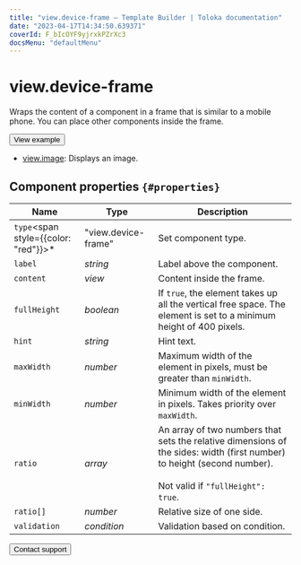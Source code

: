 ```yaml
---
title: "view.device-frame — Template Builder | Toloka documentation"
date: "2023-04-17T14:34:50.639371"
coverId: F_bIcOYF9yjrxkPZrXc3
docsMenu: "defaultMenu"
---
```


# view.device-frame

Wraps the content of a component in a frame that is similar to a mobile phone. You can place other components inside the frame.

<Button view="defaultInverse" size="l" type="link" url="https://ya.cc/t/7awTef7848KrmX">View example</Button>

<Cut title="Component used in the example">

- [view.image](/docs/template-builder/reference/view.image): Displays an image.

</Cut>

## Component properties `{#properties}`

**Name** | **Type** | **Description**
----- | ----- | -----
`type`<span style={{color: "red"}}>\*</span> | "view.device-frame" | Set component type.
`label` | _string_ | Label above the component.
`content` | _view_ | Content inside the frame.
`fullHeight` | _boolean_ | If `true`, the element takes up all the vertical free space. The element is set to a minimum height of 400 pixels.
`hint` | _string_ | Hint text.
`maxWidth` | _number_ | Maximum width of the element in pixels, must be greater than `minWidth`.
`minWidth` | _number_ | Minimum width of the element in pixels. Takes priority over `maxWidth`.
`ratio` | _array_ | An array of two numbers that sets the relative dimensions of the sides: width (first number) to height (second number).<br/><br/>Not valid if `"fullHeight": true`.
`ratio[]` | _number_ | Relative size of one side.
`validation` | _condition_ | Validation based on condition.

<Button view="defaultInverse" size="l" type="link" url="/docs/guide/troubleshooting/support?form-source=template-builder-reference-view-device-frame">Contact support</Button>